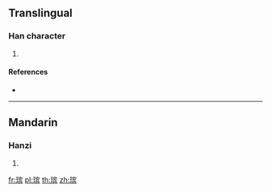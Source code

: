 {{character info/new}}
{{also|璸}}
==Translingual==

===Han character===
{{Han char|rn=96|rad=玉|as=10|sn=14|four=|canj=MGJOC|ids=⿰𤣩宾}}

# {{defn|Han|sort=玉10}}

====References====
* {{Han ref|kx=0740.111|hdz=21132.081|uh=7478|ud=29816}}

----

==Mandarin==

===Hanzi===
{{cmn-hanzi|pin=[[bīn]] ([[bin1]])|wg=pin<sup>1</sup>}}

# {{defn|lang=cmn|sort=玉10}}

[[fr:瑸]]
[[pl:瑸]]
[[th:瑸]]
[[zh:瑸]]